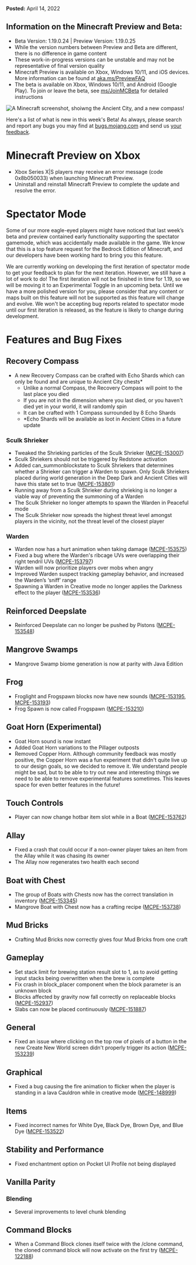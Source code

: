 **Posted:** April 14, 2022

## **Information on the Minecraft Preview and Beta:** 

-   Beta Version: 1.19.0.24 | Preview Version: 1.19.0.25
-   While the version numbers between Preview and Beta are different, there is no difference in game content
-   These work-in-progress versions can be unstable and may not be representative of final version quality
-   Minecraft Preview is available on Xbox, Windows 10/11, and iOS devices. More information can be found at [aka.ms/PreviewFAQ](http://aka.ms/PreviewFAQ)
-   The beta is available on Xbox, Windows 10/11, and Android (Google Play). To join or leave the beta, see [ms/JoinMCBeta](https://aka.ms/JoinMCBeta) for detailed instructions 

![A Minecraft screenshot, shoiwng the Ancient City, and a new compass!](https://feedback.minecraft.net/hc/article_attachments/5540422782989/beta19_2_16x9.jpg)

Here's a list of what is new in this week's Beta! As always, please search and report any bugs you may find at [bugs.mojang.com](http://bugs.mojang.com/) and send us [your feedback](https://aka.ms/MinecraftBetaFeedback).  
  

# **Minecraft Preview on Xbox**

-   Xbox Series X|S players may receive an error message (code 0x8b050033) when launching Minecraft Preview.
-   Uninstall and reinstall Minecraft Preview to complete the update and resolve the error.

# **Spectator Mode**

Some of our more eagle-eyed players might have noticed that last week’s beta and preview contained early functionality supporting the spectator gamemode, which was accidentally made available in the game. We know that this is a top feature request for the Bedrock Edition of Minecraft, and our developers have been working hard to bring you this feature.

We are currently working on developing the first iteration of spectator mode to get your feedback to plan for the next iteration. However, we still have a lot of work to do! The first iteration will not be finished in time for 1.19, so we will be moving it to an Experimental Toggle in an upcoming beta. Until we have a more polished version for you, please consider that any content or maps built on this feature will not be supported as this feature will change and evolve. We won't be accepting bug reports related to spectator mode until our first iteration is released, as the feature is likely to change during development.

# **Features and Bug Fixes**

## **Recovery Compass**

-   A new Recovery Compass can be crafted with Echo Shards which can only be found and are unique to Ancient City chests\*
    -   Unlike a normal Compass, the Recovery Compass will point to the last place you died
    -   If you are not in the dimension where you last died, or you haven't died yet in your world, it will randomly spin
    -   It can be crafted with 1 Compass surrounded by 8 Echo Shards
    -   \*Echo Shards will be available as loot in Ancient Cities in a future update

### **Sculk Shrieker**

-   Tweaked the Shrieking particles of the Sculk Shrieker ([MCPE-153007](https://bugs.mojang.com/browse/MCPE-153007))
-   Sculk Shriekers should not be triggered by Redstone activation
-   Added can\_summonblockstate to Sculk Shriekers that determines whether a Shrieker can trigger a Warden to spawn. Only Sculk Shriekers placed during world generation in the Deep Dark and Ancient Cities will have this state set to true ([MCPE-153801](https://bugs.mojang.com/browse/MCPE-153801))
-   Running away from a Sculk Shrieker during shrieking is no longer a viable way of preventing the summoning of a Warden
-   The Sculk Shrieker no longer attempts to spawn the Warden in Peaceful mode
-   The Sculk Shrieker now spreads the highest threat level amongst players in the vicinity, not the threat level of the closest player

### **Warden**

-   Warden now has a hurt animation when taking damage ([MCPE-153575](https://bugs.mojang.com/browse/MCPE-153575))
-   Fixed a bug where the Warden's ribcage UVs were overlapping their right tendril UVs ([MCPE-153797](https://bugs.mojang.com/browse/MCPE-153797))
-   Warden will now prioritize players over mobs when angry
-   Improved Warden suspect tracking gameplay behavior, and increased the Warden’s ‘sniff’ range
-   Spawning a Warden in Creative mode no longer applies the Darkness effect to the player ([MCPE-153536](https://bugs.mojang.com/browse/MCPE-153536))

## **Reinforced Deepslate**

-   Reinforced Deepslate can no longer be pushed by Pistons ([MCPE-153548](https://bugs.mojang.com/browse/MCPE-153548))

## **Mangrove Swamps**

-   Mangrove Swamp biome generation is now at parity with Java Edition

## **Frog**

-   Froglight and Frogspawn blocks now have new sounds ([MCPE-153195](https://bugs.mojang.com/browse/MCPE-153195), [MCPE-153193](https://bugs.mojang.com/browse/MCPE-153193))
-   Frog Spawn is now called Frogspawn ([MCPE-153210](https://bugs.mojang.com/browse/MCPE-153210))

## **Goat Horn (Experimental)**

-   Goat Horn sound is now instant
-   Added Goat Horn variations to the Pillager outposts
-   Removed Copper Horn. Although community feedback was mostly positive, the Copper Horn was a fun experiment that didn't quite live up to our design goals, so we decided to remove it. We understand people might be sad, but to be able to try out new and interesting things we need to be able to remove experimental features sometimes. This leaves space for even better features in the future!

## **Touch Controls**

-   Player can now change hotbar item slot while in a Boat ([MCPE-153762](https://bugs.mojang.com/browse/MCPE-153762))

## **Allay**

-   Fixed a crash that could occur if a non-owner player takes an item from the Allay while it was chasing its owner
-   The Allay now regenerates two health each second

## **Boat with Chest**

-   The group of Boats with Chests now has the correct translation in inventory ([MCPE-153345](https://bugs.mojang.com/browse/MCPE-153345))
-   Mangrove Boat with Chest now has a crafting recipe ([MCPE-153738](https://bugs.mojang.com/browse/MCPE-153738))

## **Mud Bricks**

-   Crafting Mud Bricks now correctly gives four Mud Bricks from one craft

## **Gameplay**

-   Set stack limit for brewing station result slot to 1, as to avoid getting input stacks being overwritten when the brew is complete
-   Fix crash in block\_placer component when the block parameter is an unknown block
-   Blocks affected by gravity now fall correctly on replaceable blocks ([MCPE-152937](https://bugs.mojang.com/browse/MCPE-152937))
-   Slabs can now be placed continuously ([MCPE-151887](https://bugs.mojang.com/browse/MCPE-151887))

## **General**

-   Fixed an issue where clicking on the top row of pixels of a button in the new Create New World screen didn't properly trigger its action ([MCPE-153239](https://bugs.mojang.com/browse/MCPE-153239))

## **Graphical**

-   Fixed a bug causing the fire animation to flicker when the player is standing in a lava Cauldron while in creative mode ([MCPE-148999](https://bugs.mojang.com/browse/MCPE-148999))

## **Items**

-   Fixed incorrect names for White Dye, Black Dye, Brown Dye, and Blue Dye ([MCPE-153522](https://bugs.mojang.com/browse/MCPE-153522))

## **Stability and Performance**

-   Fixed enchantment option on Pocket UI Profile not being displayed

## **Vanilla Parity**

### **Blending**

-   Several improvements to level chunk blending

## **Command Blocks**

-   When a Command Block clones itself twice with the /clone command, the cloned command block will now activate on the first try ([MCPE-122188](https://bugs.mojang.com/browse/MCPE-122188))

